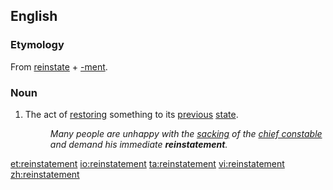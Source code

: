 ==English==

===Etymology===
From [[reinstate]] + [[-ment]].

===Noun===
{{en-noun}}

# The act of [[restoring]] something to its [[previous]] [[state]].
#: ''Many people are unhappy with the [[sacking]] of the [[chief constable]] and demand his immediate '''reinstatement'''.''

[[et:reinstatement]]
[[io:reinstatement]]
[[ta:reinstatement]]
[[vi:reinstatement]]
[[zh:reinstatement]]